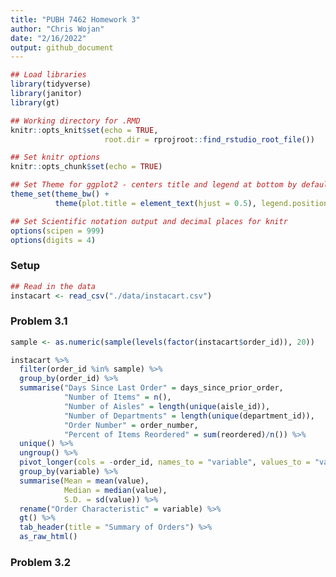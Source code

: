 ```yaml
---
title: "PUBH 7462 Homework 3"
author: "Chris Wojan"
date: "2/16/2022"
output: github_document
---
```


```r

## Load libraries
library(tidyverse)
library(janitor)
library(gt)

## Working directory for .RMD
knitr::opts_knit$set(echo = TRUE,
                     root.dir = rprojroot::find_rstudio_root_file())

## Set knitr options
knitr::opts_chunk$set(echo = TRUE)

## Set Theme for ggplot2 - centers title and legend at bottom by default
theme_set(theme_bw() + 
          theme(plot.title = element_text(hjust = 0.5), legend.position = "bottom"))

## Set Scientific notation output and decimal places for knitr
options(scipen = 999)
options(digits = 4)

```

### Setup

```r

## Read in the data
instacart <- read_csv("./data/instacart.csv")

```

### Problem 3.1

```r

sample <- as.numeric(sample(levels(factor(instacart$order_id)), 20))

instacart %>%
  filter(order_id %in% sample) %>%
  group_by(order_id) %>%
  summarise("Days Since Last Order" = days_since_prior_order,
            "Number of Items" = n(),
            "Number of Aisles" = length(unique(aisle_id)),
            "Number of Departments" = length(unique(department_id)),
            "Order Number" = order_number,
            "Percent of Items Reordered" = sum(reordered)/n()) %>%
  unique() %>%
  ungroup() %>%
  pivot_longer(cols = -order_id, names_to = "variable", values_to = "value") %>%
  group_by(variable) %>%
  summarise(Mean = mean(value),
            Median = median(value),
            S.D. = sd(value)) %>%
  rename("Order Characteristic" = variable) %>%
  gt() %>%
  tab_header(title = "Summary of Orders") %>%
  as_raw_html()

```

### Problem 3.2




